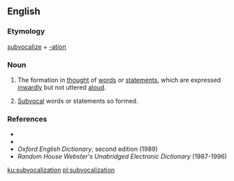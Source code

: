 ==English==

===Etymology===
[[subvocalize]] + [[-ation]]

===Noun===
{{en-noun}}

# {{lb|en|not countable}} The formation in [[thought]] of [[words]] or [[statements]], which are expressed [[inwardly]] but not uttered [[aloud]].
# {{lb|en|countable}} [[subvocal|Subvocal]] words or statements so formed.

===References===
* {{R:Dictionary.com}}
* {{R:Encarta}}
* ''Oxford English Dictionary'', second edition (1989)
* ''Random House Webster's Unabridged Electronic Dictionary'' (1987-1996)

[[ku:subvocalization]]
[[pl:subvocalization]]